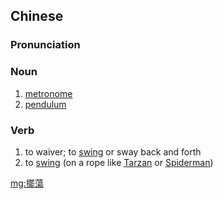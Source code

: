 {{also|摆荡}}
==Chinese==
{{zh-forms|s=摆荡}}

===Pronunciation===
{{zh-pron
|m=bǎidàng
|c=baai2 dong6
|cat=n
}}

===Noun===
{{zh-noun}}
# [[metronome]]
# [[pendulum]]

===Verb===
{{zh-verb}}
# to waiver; to [[swing]] or sway back and forth
# to [[swing]] (on a rope like [[w:Tarzan|Tarzan]] or [[w:Spiderman|Spiderman]])

[[mg:擺蕩]]